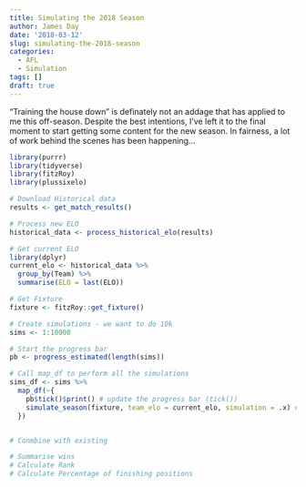 ```yaml
---
title: Simulating the 2018 Season
author: James Day
date: '2018-03-12'
slug: simulating-the-2018-season
categories:
  - AFL
  - Simulation
tags: []
draft: true
---
```


"Training the house down" is definately not an addage that has applied to me this off-season. Despite the best intentions, I've left it to the final moment to start getting some content for the new season. In fairness, a lot of work behind the scenes has been happening...


```r
library(purrr)
library(tidyverse)
library(fitzRoy)
library(plussixelo)

```

```r
# Download Historical data
results <- get_match_results()

# Process new ELO
historical_data <- process_historical_elo(results)

# Get current ELO
library(dplyr)
current_elo <- historical_data %>% 
  group_by(Team) %>%
  summarise(ELO = last(ELO))


```
```r
# Get Fixture
fixture <- fitzRoy::get_fixture()
```

```r
# Create simulations - we want to do 10k
sims <- 1:10000

# Start the progress bar
pb <- progress_estimated(length(sims))

# Call map_df to perform all the simulations
sims_df <- sims %>%
  map_df(~{
    pb$tick()$print() # update the progress bar (tick())
    simulate_season(fixture, team_elo = current_elo, simulation = .x) # do function
  })



```


```r

# Conmbine with existing

# Summarise wins
# Calculate Rank
# Calculate Percentage of finishing positions
```